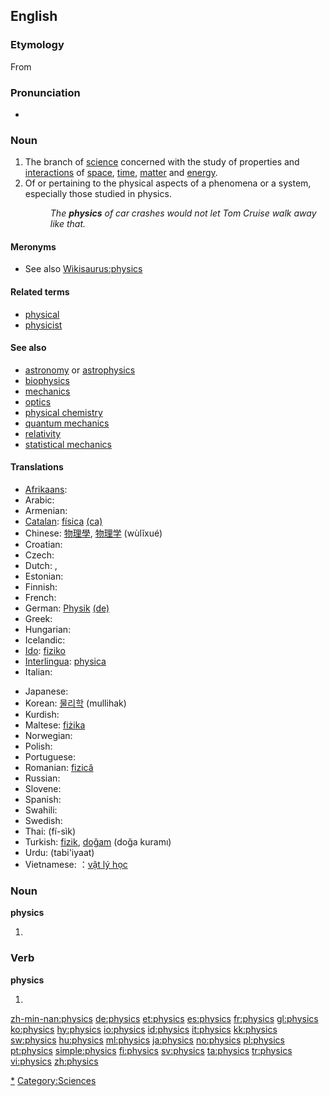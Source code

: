 ==English==
{{wikipedia}}

===Etymology===
From {{etyl|grc}} {{term|φυσικός||natural|tr=phusikos|lang=grc|sc=polytonic}}

===Pronunciation===
* {{IPA|/ˈfɪz.ɪks/}}

===Noun===
{{en-noun|-}}

# The branch of [[science]] concerned with the study of properties and [[interaction]]s of [[space]], [[time]], [[matter]] and [[energy]].
# Of or pertaining to the physical aspects of a phenomena or a system, especially those studied in physics.
#: ''The '''physics''' of car crashes would not let Tom Cruise walk away like that.''

====Meronyms====
* See also [[Wikisaurus:physics]]

====Related terms====
* [[physical]]
* [[physicist]]

====See also====
* [[astronomy]] or [[astrophysics]]
* [[biophysics]]
* [[mechanics]]
* [[optics]]
* [[physical chemistry]]
* [[quantum mechanics]]
* [[relativity]]
* [[statistical mechanics]]

====Translations====
{{trans-top|branch of science}}
* [[Afrikaans]]: {{t-|af|fisika|xs=Afrikaans}}
* Arabic: {{Arab|[[فيزياء ]]}} {{IPAchar|(fīziya’)}}
* Armenian: {{t|hy|ֆիզիկա|sc=Armn|tr=fizika}}
* [[Catalan]]: [[física]] {{f}} [[:ca:física|(ca)]]
* Chinese: [[物理學]], [[物理学]] (wùlĭxué)
* Croatian: {{t-|hr|fizika|f}}
* Czech: {{t+|cs|fyzika|f}}
* Dutch: {{t+|nl|natuurkunde|f}}, {{t+|nl|fysica|f}}
* Estonian: {{t-|et|füüsika}}
* Finnish: {{t+|fi|fysiikka}}
* French: {{t+|fr|physique|f}}
* German: [[Physik]] {{f}} [[:de:Physik|(de)]]
* Greek: {{t+|el|φυσική|f|sc=Grek}}
* Hungarian: {{t+|hu|fizika}}
* Icelandic: {{t+|is|eðlisfræði|f}}
* [[Ido]]: [[fiziko]]
* [[Interlingua]]: [[physica]] {{f}}
* Italian: {{t+|it|fisica|f}}
{{trans-mid}}
* Japanese: {{t+|ja|物理学|tr=butsuri-gaku|sc=Jpan}}
* Korean: [[물리학]] (mullihak)
* Kurdish: {{ku-Arab|[[فیزیا]]}}
* Maltese: [[fiżika]] {{f}}
* Norwegian: {{t+|no|fysikk|m}}
* Polish: {{t+|pl|fizyka|f}}
* Portuguese: {{t+|pt|física|f}}
* Romanian: [[fizică]] {{f}}
* Russian: {{t+|ru|физика|f|tr=fízika|sc=Cyrl}}
* Slovene: {{t+|sl|fizika|f}}
* Spanish: {{t+|es|física|f}}
* Swahili: {{t|sw|fizikia}}
* Swedish: {{t+|sv|fysik|c}}
* Thai: {{t+|th|ฟิสิกส์|xs=Thai}} (fí-sìk)
* Turkish: [[fizik]], [[doğam]] (doğa kuramı)
* Urdu: {{ur-Arab|[[طبیعیات]]}} (tabi'iyaat) {{f}}
* Vietnamese: ：[[vật lý học]]
{{trans-bottom}}

===Noun===
'''physics'''

# {{plural of|[[physic]]}}

===Verb===
'''physics'''

# {{third-person singular of|[[physic]]}}

[[Category:Physics|*]]
[[Category:Sciences]]

[[zh-min-nan:physics]]
[[de:physics]]
[[et:physics]]
[[es:physics]]
[[fr:physics]]
[[gl:physics]]
[[ko:physics]]
[[hy:physics]]
[[io:physics]]
[[id:physics]]
[[it:physics]]
[[kk:physics]]
[[sw:physics]]
[[hu:physics]]
[[ml:physics]]
[[ja:physics]]
[[no:physics]]
[[pl:physics]]
[[pt:physics]]
[[simple:physics]]
[[fi:physics]]
[[sv:physics]]
[[ta:physics]]
[[tr:physics]]
[[vi:physics]]
[[zh:physics]]
